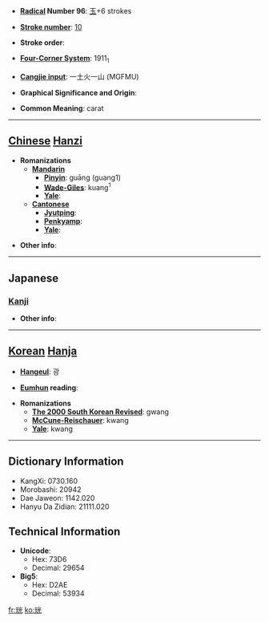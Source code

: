 * '''[[Wiktionary:Chinese radical index| Radical]] Number 96''': [[Wiktionary:Chinese radical index 玉|玉]]+6 strokes

* '''[[Wiktionary:Chinese total strokes index|Stroke number]]''': [[Wiktionary:Chinese total strokes index 10|10]]

* '''Stroke order''': 

* '''[[Wiktionary:Chinese four corner index|Four-Corner System]]''': 1911<sub>1</sub>

* '''[[Wiktionary:Chinese Cangjie index|Cangjie input]]''': 一土火一山 (MGFMU)

* '''Graphical Significance and Origin''': 

* '''Common Meaning''': carat

----

== [[Chinese]] [[Hanzi]] ==

* '''Romanizations'''
** '''[[Mandarin]]'''
*** '''[[Pinyin]]''': guāng (guang1)
*** '''[[Wade-Giles]]''': kuang<sup>1</sup>
*** '''[[Yale]]''': 
** '''[[Cantonese]]'''
*** '''[[Jyutping]]''':
*** '''[[Penkyamp]]''': 
*** '''[[Yale]]''': 

* '''Other info''': 

----

==Japanese==
===[[Kanji]]===
{{kanji|on readings=[[こう]] (kō)
|kun readings=[[たま]] (tama)
}}

* '''Other info''':  

----

== [[Korean]] [[Hanja]] ==

* '''[[Hangeul]]''': 광

* '''[[Eumhun]] reading''': 

* '''Romanizations'''
** '''[[The 2000 South Korean Revised Romanization|The 2000 South Korean Revised]]''': gwang
** '''[[McCune-Reischauer]]''': kwang
** '''[[Yale]]''': kwang

----

== Dictionary Information ==

* KangXi: 0730.160
* Morobashi: 20942
* Dae Jaweon: 1142.020
* Hanyu Da Zidian: 21111.020

== Technical Information ==

* '''Unicode''':
** Hex: 73D6
** Decimal: 29654
* '''Big5''':
** Hex: D2AE
** Decimal: 53934

[[fr:珖]]
[[ko:珖]]